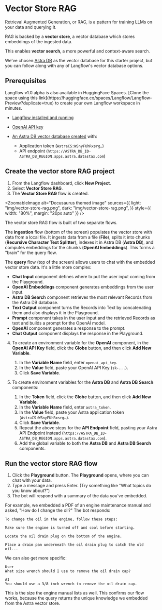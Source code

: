 
# Vector Store RAG

Retrieval Augmented Generation, or RAG, is a pattern for training LLMs on your data and querying it.

RAG is backed by a **vector store**, a vector database which stores embeddings of the ingested data.

This enables **vector search**, a more powerful and context-aware search.

We've chosen [Astra DB](https://astra.datastax.com/signup?utm_source=langflow-pre-release&utm_medium=referral&utm_campaign=langflow-announcement&utm_content=create-a-free-astra-db-account) as the vector database for this starter project, but you can follow along with any of Langflow's vector database options.

## Prerequisites

<Admonition type="info">
  Langflow v1.0 alpha is also available in HuggingFace Spaces. [Clone the space using this link](https://huggingface.co/spaces/Langflow/Langflow-Preview?duplicate=true) to create your own Langflow workspace in minutes.
</Admonition>

* [Langflow installed and running](../getting-started/install-langflow.mdx)

* [OpenAI API key](https://platform.openai.com)

* [An Astra DB vector database created](https://docs.datastax.com/en/astra-db-serverless/get-started/quickstart.html) with:
    * Application token (`AstraCS:WSnyFUhRxsrg…​`)
    * API endpoint (`https://ASTRA_DB_ID-ASTRA_DB_REGION.apps.astra.datastax.com`)

## Create the vector store RAG project

1. From the Langflow dashboard, click **New Project**.
2. Select **Vector Store RAG**.
3. The **Vector Store RAG** flow is created.

<ZoomableImage
  alt="Docusaurus themed image"
  sources={{
    light: "img/vector-store-rag.png",
    dark: "img/vector-store-rag.png",
  }}
  style={{ width: "80%", margin: "20px auto" }}
/>

The vector store RAG flow is built of two separate flows.

The **ingestion** flow (bottom of the screen) populates the vector store with data from a local file.
It ingests data from a file (**File**), splits it into chunks (**Recursive Character Text Splitter**), indexes it in Astra DB (**Astra DB**), and computes embeddings for the chunks (**OpenAI Embeddings**).
This forms a "brain" for the query flow.

The **query**  flow (top of the screen) allows users to chat with the embedded vector store data. It's a little more complex:

* **Chat Input** component defines where to put the user input coming from the Playground.
* **OpenAI Embeddings** component generates embeddings from the user input.
* **Astra DB Search** component retrieves the most relevant Records from the Astra DB database.
* **Text Output** component turns the Records into Text by concatenating them and also displays it in the Playground.
* **Prompt** component takes in the user input and the retrieved Records as text and builds a prompt for the OpenAI model.
* **OpenAI** component generates a response to the prompt.
* **Chat Output** component displays the response in the Playground.

4. To create an environment variable for the **OpenAI** component, in the **OpenAI API Key** field, click the **Globe** button, and then click **Add New Variable**.
    1. In the **Variable Name** field, enter `openai_api_key`.
    2. In the **Value** field, paste your OpenAI API Key (`sk-...`).
    3. Click **Save Variable**.

4. To create environment variables for the **Astra DB** and **Astra DB Search** components:
    1. In the **Token** field, click the **Globe** button, and then click **Add New Variable**.
    2. In the **Variable Name** field, enter `astra_token`.
    3. In the **Value** field, paste your Astra application token (`AstraCS:WSnyFUhRxsrg…​`).
    4. Click **Save Variable**.
    5. Repeat the above steps for the **API Endpoint** field, pasting your Astra API Endpoint instead (`https://ASTRA_DB_ID-ASTRA_DB_REGION.apps.astra.datastax.com`).
    6. Add the global variable to both the **Astra DB** and **Astra DB Search** components.

## Run the vector store RAG flow

1. Click the **Playground** button.
The **Playground** opens, where you can chat with your data.
2. Type a message and press Enter. (Try something like "What topics do you know about?")
3. The bot will respond with a summary of the data you've embedded.

For example, we embedded a PDF of an engine maintenance manual and asked, "How do I change the oil?"
The bot responds:
```
To change the oil in the engine, follow these steps:

Make sure the engine is turned off and cool before starting.

Locate the oil drain plug on the bottom of the engine.

Place a drain pan underneath the oil drain plug to catch the old oil...
```

We can also get more specific:

```
User
What size wrench should I use to remove the oil drain cap?

AI
You should use a 3/8 inch wrench to remove the oil drain cap.
```

This is the size the engine manual lists as well. This confirms our flow works, because the query returns the unique knowledge we embedded from the Astra vector store.




